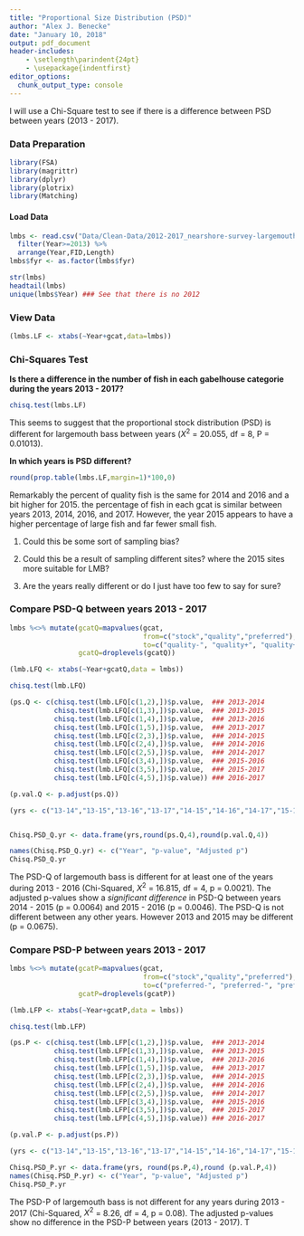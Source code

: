 ```yaml
---
title: "Proportional Size Distribution (PSD)"
author: "Alex J. Benecke"
date: "January 10, 2018"
output: pdf_document
header-includes:
    - \setlength\parindent{24pt}
    - \usepackage{indentfirst}
editor_options: 
  chunk_output_type: console
---
```


  I will use a Chi-Square test to see if there is a difference between PSD between years (2013 - 2017).

### Data Preparation

```r
library(FSA)
library(magrittr)
library(dplyr)
library(plotrix)
library(Matching)
```

#### Load Data
```r
lmbs <- read.csv("Data/Clean-Data/2012-2017_nearshore-survey-largemouth-bass_Stock_CLEAN.csv") %>%
  filter(Year>=2013) %>%
  arrange(Year,FID,Length)
lmbs$fyr <- as.factor(lmbs$fyr)

str(lmbs)
headtail(lmbs)
unique(lmbs$Year) ### See that there is no 2012
```

### View Data
```r
(lmbs.LF <- xtabs(~Year+gcat,data=lmbs))
```

### Chi-Squares Test
 
 **Is there a difference in the number of fish in each gabelhouse categorie during the years 2013 - 2017?**
 
```r
chisq.test(lmbs.LF)
```

  This seems to suggest that the proportional stock distribution (PSD) is different for largemouth bass between years ($X^{2}$ = 20.055, df = 8, P = 0.01013).
  
  
  **In which years is PSD different?**
  
```r
round(prop.table(lmbs.LF,margin=1)*100,0)
```

  Remarkably the percent of quality fish is the same for 2014 and 2016 and a bit higher for 2015. the percentage of fish in each gcat is similar between years 2013, 2014, 2016, and 2017. However, the year 2015 appears to have a higher percentage of large fish and far fewer small fish. 


1) Could this be some sort of sampling bias?

2) Could this be a result of sampling different sites? where the 2015 sites more suitable for LMB?
  
3) Are the years really different or do I just have too few to say for sure?


### Compare PSD-Q between years 2013 - 2017

```r
lmbs %<>% mutate(gcatQ=mapvalues(gcat,
                                 from=c("stock","quality","preferred"),
                                 to=c("quality-", "quality+", "quality+")),
                 gcatQ=droplevels(gcatQ))

(lmb.LFQ <- xtabs(~Year+gcatQ,data = lmbs))

chisq.test(lmb.LFQ)
```

```r

(ps.Q <- c(chisq.test(lmb.LFQ[c(1,2),])$p.value,  ### 2013-2014
           chisq.test(lmb.LFQ[c(1,3),])$p.value,  ### 2013-2015
           chisq.test(lmb.LFQ[c(1,4),])$p.value,  ### 2013-2016
           chisq.test(lmb.LFQ[c(1,5),])$p.value,  ### 2013-2017
           chisq.test(lmb.LFQ[c(2,3),])$p.value,  ### 2014-2015
           chisq.test(lmb.LFQ[c(2,4),])$p.value,  ### 2014-2016
           chisq.test(lmb.LFQ[c(2,5),])$p.value,  ### 2014-2017
           chisq.test(lmb.LFQ[c(3,4),])$p.value,  ### 2015-2016
           chisq.test(lmb.LFQ[c(3,5),])$p.value,  ### 2015-2017
           chisq.test(lmb.LFQ[c(4,5),])$p.value)) ### 2016-2017

(p.val.Q <- p.adjust(ps.Q))

```

```r
(yrs <- c("13-14","13-15","13-16","13-17","14-15","14-16","14-17","15-16","15-17","16-17"))


Chisq.PSD_Q.yr <- data.frame(yrs,round(ps.Q,4),round(p.val.Q,4))

names(Chisq.PSD_Q.yr) <- c("Year", "p-value", "Adjusted p")
Chisq.PSD_Q.yr
```

  The PSD-Q of largemouth bass is different for at least one of the years during 2013 - 2016 (Chi-Squared, $X^{2}$ = 16.815, df = 4, p = 0.0021). The adjusted p-values show a *significant difference* in PSD-Q between years 2014 - 2015 (p = 0.0064) and 2015 - 2016 (p = 0.0046). The PSD-Q is not different between any other years. However 2013 and 2015 may be different (p = 0.0675).
  

### Compare PSD-P between years 2013 - 2017

```r
lmbs %<>% mutate(gcatP=mapvalues(gcat,
                                 from=c("stock","quality","preferred"),
                                 to=c("preferred-", "preferred-", "preferred+")),
                 gcatP=droplevels(gcatP))

(lmb.LFP <- xtabs(~Year+gcatP,data = lmbs))

chisq.test(lmb.LFP)
```

```r
(ps.P <- c(chisq.test(lmb.LFP[c(1,2),])$p.value,  ### 2013-2014
           chisq.test(lmb.LFP[c(1,3),])$p.value,  ### 2013-2015
           chisq.test(lmb.LFP[c(1,4),])$p.value,  ### 2013-2016
           chisq.test(lmb.LFP[c(1,5),])$p.value,  ### 2013-2017
           chisq.test(lmb.LFP[c(2,3),])$p.value,  ### 2014-2015
           chisq.test(lmb.LFP[c(2,4),])$p.value,  ### 2014-2016
           chisq.test(lmb.LFP[c(2,5),])$p.value,  ### 2014-2017
           chisq.test(lmb.LFP[c(3,4),])$p.value,  ### 2015-2016
           chisq.test(lmb.LFP[c(3,5),])$p.value,  ### 2015-2017
           chisq.test(lmb.LFP[c(4,5),])$p.value)) ### 2016-2017

(p.val.P <- p.adjust(ps.P))
```

```r
(yrs <- c("13-14","13-15","13-16","13-17","14-15","14-16","14-17","15-16","15-17","16-17"))

Chisq.PSD_P.yr <- data.frame(yrs, round(ps.P,4),round (p.val.P,4))
names(Chisq.PSD_P.yr) <- c("Year", "p-value", "Adjusted p")
Chisq.PSD_P.yr
```


  The PSD-P of largemouth bass is not different for any years during 2013 - 2017 (Chi-Squared, $X^{2}$ = 8.26, df = 4, p = 0.08). The adjusted p-values show no difference in the PSD-P between years (2013 - 2017). T











